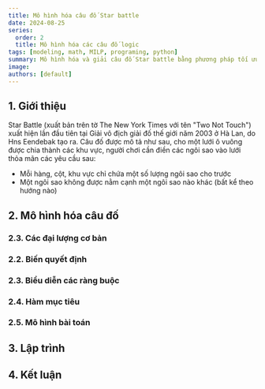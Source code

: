 ```yaml
---
title: Mô hình hóa câu đố Star battle
date: 2024-08-25
series:
  order: 2
  title: Mô hình hóa các câu đố logic
tags: [modeling, math, MILP, programing, python]
summary: Mô hình hóa và giải câu đố Star battle bằng phương pháp tối ưu tuyến tính hỗn hợp nguyên.
image:
authors: [default]
---
```



## 1. Giới thiệu

Star Battle (xuất bản trên tờ The New York Times với tên "Two Not Touch")
xuất hiện lần đầu tiên tại Giải vô địch giải đố thế giới năm 2003 ở Hà Lan,
do Hns Eendebak tạo ra. Câu đố được mô tả như sau, cho một lưới ô vuông được
chia thành các khu vực, người chơi cần điền các ngôi sao vào lưới thỏa mãn các
yêu cầu sau:
- Mỗi hàng, cột, khu vực chỉ chứa một số lượng ngôi sao cho trước
- Một ngôi sao không được nằm cạnh một ngôi sao nào khác (bất kể theo hướng nào)

## 2. Mô hình hóa câu đố

### 2.3. Các đại lượng cơ bản

### 2.2. Biến quyết định

### 2.3. Biểu diễn các ràng buộc

### 2.4. Hàm mục tiêu

### 2.5. Mô hình bài toán

## 3. Lập trình

## 4. Kết luận
